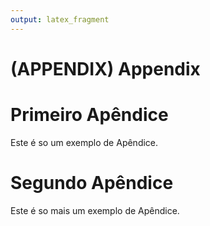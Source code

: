 ---
output: latex_fragment
---


# (APPENDIX) Appendix {-} 

# Primeiro Apêndice

Este é so um exemplo de Apêndice.

# Segundo Apêndice

Este é so mais um exemplo de Apêndice.